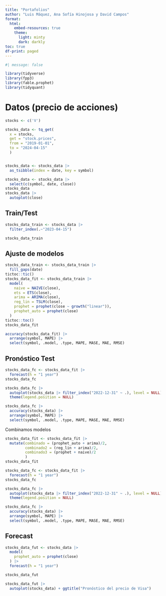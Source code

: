 ```yaml
---
title: "Portafolios"
author: "Luis Máquez, Ana Sofía Hinojosa y David Campos"
format:
  html:
    embed-resources: true
    theme:
      light: minty
      dark: darkly
toc: true
df-print: paged
---
```


```r
#| message: false

library(tidyverse)
library(fpp3)
library(fable.prophet)
library(tidyquant)
```

# Datos (precio de acciones)

```r
stocks <- c('V')

stocks_data <- tq_get(
  x = stocks,
  get = "stock.prices",
  from = "2019-01-01",
  to = "2024-04-15"
  )


stocks_data <- stocks_data |> 
  as_tsibble(index = date, key = symbol)

stocks_data <- stocks_data |> 
  select(c(symbol, date, close))
stocks_data
stocks_data |> 
  autoplot(close)
```

## Train/Test

```r
stocks_data_train <- stocks_data |> 
  filter_index(.~"2023-04-15")

stocks_data_train
```

## Ajuste de modelos

```r
stocks_data_train <- stocks_data_train |> 
  fill_gaps(date)
tictoc::tic()
stocks_data_fit <- stocks_data_train |> 
  model(
    naive = NAIVE(close),
    ets = ETS(close),
    arima = ARIMA(close),
    reg_lin = TSLM(close),
    prophet = prophet(close ~ growth("linear")),
    prophet_auto = prophet(close)
  )
tictoc::toc()
stocks_data_fit
```

```r
accuracy(stocks_data_fit) |> 
  arrange(symbol, MAPE) |> 
  select(symbol, .model, .type, MAPE, MASE, MAE, RMSE)
```

## Pronóstico Test

```r
stocks_data_fc <- stocks_data_fit |> 
  forecast(h = "1 year")
stocks_data_fc

stocks_data_fc |> 
  autoplot(stocks_data |> filter_index("2022-12-31" ~ .), level = NULL) + 
  theme(legend.position = NULL)
```

```r
stocks_data_fc |> 
  accuracy(stocks_data) |> 
  arrange(symbol, MAPE) |> 
  select(symbol, .model, .type, MAPE, MASE, MAE, RMSE)
```

Combinamos modelos

```r
stocks_data_fit <- stocks_data_fit |> 
  mutate(combinado = (prophet_auto + arima)/2,
         combinado2 = (reg_lin + arima)/2,
         combinado3 = (prophet + naive)/2
         )
stocks_data_fit
```

```r
stocks_data_fc <- stocks_data_fit |> 
  forecast(h = "1 year")
stocks_data_fc

stocks_data_fc |> 
  autoplot(stocks_data |> filter_index("2022-12-31" ~ .), level = NULL) + 
  theme(legend.position = NULL)
```

```r
stocks_data_fc |> 
  accuracy(stocks_data) |> 
  arrange(symbol, MAPE) |> 
  select(symbol, .model, .type, MAPE, MASE, MAE, RMSE)
```

## Forecast

```r
stocks_data_fut <- stocks_data |> 
  model(
    prophet_auto = prophet(close)
  ) |> 
  forecast(h = "1 year")

stocks_data_fut

stocks_data_fut |> 
  autoplot(stocks_data) + ggtitle("Pronóstico del precio de Visa")
```


